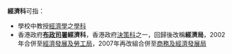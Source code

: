 {{disambig|Cat=三字消歧义}}
'''經濟科'''可指：
*學校中教授[[經濟學|經濟學]]之[[學科|學科]]
*香港政府'''[[布政司署|布政司署]]經濟科'''，香港政府[[決策科|決策科]]之一，回歸後改稱'''經濟局'''，2002年合併至[[經濟發展及勞工局|經濟發展及勞工局]]，2007年再改組合併至[[商務及經濟發展局|商務及經濟發展局]]